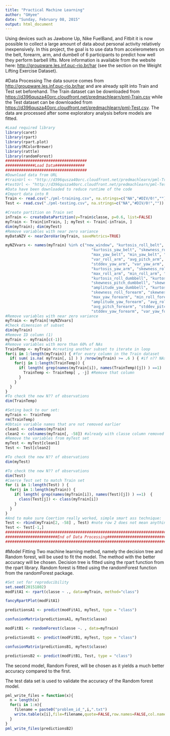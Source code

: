 ```yaml
---
title: "Practical Machine Learning"
author: "GHyee"
date: "Sunday, February 08, 2015"
output: html_document
---
```


Using devices such as Jawbone Up, Nike FuelBand, and Fitbit it is now possible to collect a large amount of data about personal activity relatively inexpensively. In this project, the goal is to use data from accelerometers on the belt, forearm, arm, and dumbell of 6 participants to predict how well they perform barbell lifts. More information is available from the website here: <http://groupware.les.inf.puc-rio.br/har> (see the section on the Weight Lifting Exercise Dataset). 

#Data Processing
The data source comes from <http://groupware.les.inf.puc-rio.br/har> and are already split into Train and Test set beforehand. 
The Train dataset can be downloaded from <https://d396qusza40orc.cloudfront.net/predmachlearn/pml-Train.csv> while the Test dataset can be downloaded from <https://d396qusza40orc.cloudfront.net/predmachlearn/pml-Test.csv>.
The data are processed after some exploratory analysis before models are fitted.
```r
#Load required library
library(caret)
library(rpart)
library(rpart.plot)
library(RColorBrewer)
library(rattle)
library(randomForest)
####################################
#############Load Data#############
####################################
#Download data from URL
#trainUrl <- "http://d396qusza40orc.cloudfront.net/predmachlearn/pml-Train.csv"
#testUrl <- "http://d396qusza40orc.cloudfront.net/predmachlearn/pml-Test.csv"
#Data have been downloaded to reduce runtime of the code
#Import data into R
Train <- read.csv("./pml-training.csv", na.strings=c("NA","#DIV/0!",""))
Test <- read.csv("./pml-testing.csv", na.strings=c("NA","#DIV/0!",""))

#Create partition on Train set
inTrain <- createDataPartition(y=Train$classe, p=0.6, list=FALSE)
myTrain <- Train[inTrain, ]; myTest <- Train[-inTrain, ]
dim(myTrain); dim(myTest)
#Remove variables with near zero variance                     
myDataNZV <- nearZeroVar(myTrain, saveMetrics=TRUE)

myNZVvars <- names(myTrain) %in% c("new_window", "kurtosis_roll_belt", "kurtosis_picth_belt",
                                      "kurtosis_yaw_belt", "skewness_roll_belt", "skewness_roll_belt.1", "skewness_yaw_belt",
                                      "max_yaw_belt", "min_yaw_belt", "amplitude_yaw_belt", "avg_roll_arm", "stddev_roll_arm",
                                      "var_roll_arm", "avg_pitch_arm", "stddev_pitch_arm", "var_pitch_arm", "avg_yaw_arm",
                                      "stddev_yaw_arm", "var_yaw_arm", "kurtosis_roll_arm", "kurtosis_picth_arm",
                                      "kurtosis_yaw_arm", "skewness_roll_arm", "skewness_pitch_arm", "skewness_yaw_arm",
                                      "max_roll_arm", "min_roll_arm", "min_pitch_arm", "amplitude_roll_arm", "amplitude_pitch_arm",
                                      "kurtosis_roll_dumbbell", "kurtosis_picth_dumbbell", "kurtosis_yaw_dumbbell", "skewness_roll_dumbbell",
                                      "skewness_pitch_dumbbell", "skewness_yaw_dumbbell", "max_yaw_dumbbell", "min_yaw_dumbbell",
                                      "amplitude_yaw_dumbbell", "kurtosis_roll_forearm", "kurtosis_picth_forearm", "kurtosis_yaw_forearm",
                                      "skewness_roll_forearm", "skewness_pitch_forearm", "skewness_yaw_forearm", "max_roll_forearm",
                                      "max_yaw_forearm", "min_roll_forearm", "min_yaw_forearm", "amplitude_roll_forearm",
                                      "amplitude_yaw_forearm", "avg_roll_forearm", "stddev_roll_forearm", "var_roll_forearm",
                                      "avg_pitch_forearm", "stddev_pitch_forearm", "var_pitch_forearm", "avg_yaw_forearm",
                                      "stddev_yaw_forearm", "var_yaw_forearm")
#Remove variables with near zero variance
myTrain <- myTrain[!myNZVvars]
#Check dimension of subset
dim(myTrain)
#Remove ID column (1)
myTrain <- myTrain[c(-1)]
#Remove variables with more than 60% of NAs
TrainTemp <- myTrain #creating another subset to iterate in loop
for(i in 1:length(myTrain)) { #for every column in the Train dataset
  if( sum( is.na( myTrain[, i] ) ) /nrow(myTrain) >= .6 ) { #if n?? NAs > 60% of total observations
    for(j in 1:length(TrainTemp)) {
      if( length( grep(names(myTrain[i]), names(TrainTemp)[j]) ) ==1)  { #if the columns are the same:
        TrainTemp <- TrainTemp[ , -j] #Remove that column
      }   
    } 
  }
}
#To check the new N?? of observations
dim(TrainTemp)

#Seting back to our set:
myTrain <- TrainTemp
rm(TrainTemp)
#Obtain variable names that are not removed earlier
clean1 <- colnames(myTrain)
clean2 <- colnames(myTrain[, -58]) #already with classe column removed
#Remove the variables from myTest set
myTest <- myTest[clean1]
Test <- Test[clean2]

#To check the new N?? of observations
dim(myTest)

#To check the new N?? of observations
dim(Test)
#Coerce Test set to match Train set
for (i in 1:length(Test) ) {
  for(j in 1:length(myTrain)) {
    if( length( grep(names(myTrain[i]), names(Test)[j]) ) ==1)  {
      class(Test[j]) <- class(myTrain[i])
    }      
  }      
}
#And to make sure Coertion really worked, simple smart ass technique:
Test <- rbind(myTrain[2, -58] , Test) #note row 2 does not mean anything, this will be removed right.. now:
Test <- Test[-1,]
#########################################################################
#######################End of Data Processing############################
#########################################################################
```

#Model Fitting
Two machine learning method, namely the decision tree and Random forest, will be used to fit the model. The method with the better accuracy will be chosen. Decision tree is fitted using the rpart function from the rpart library. Random forest is fitted using the randomForest function from the randomForest package.
```r
#Set set for reproducibility
set.seed(20151802)
modFitA1 <- rpart(classe ~ ., data=myTrain, method="class")

fancyRpartPlot(modFitA1)

predictionsA1 <- predict(modFitA1, myTest, type = "class")

confusionMatrix(predictionsA1, myTest$classe)

modFitB1 <- randomForest(classe ~. , data=myTrain)

predictionsB1 <- predict(modFitB1, myTest, type = "class")

confusionMatrix(predictionsB1, myTest$classe)

predictionsB2 <- predict(modFitB1, Test, type = "class")
```

The second model, Random Forest, will be chosen as it yields a much better accuracy compared to the first. 

The test data set is used to validate the accuracy of the Random forest model.
```r
pml_write_files = function(x){
  n = length(x)
  for(i in 1:n){
    filename = paste0("problem_id_",i,".txt")
    write.table(x[i],file=filename,quote=FALSE,row.names=FALSE,col.names=FALSE)
  }
}
pml_write_files(predictionsB2)
```
